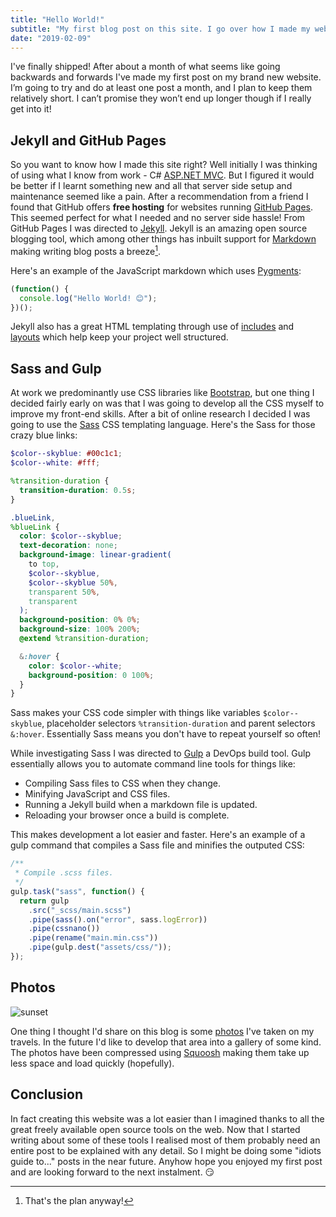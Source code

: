 ```yaml
---
title: "Hello World!"
subtitle: "My first blog post on this site. I go over how I made my website and what I learnt along the way."
date: "2019-02-09"
---
```



I've finally shipped! After about a month of what seems like going backwards and forwards I've made my first post on my brand new website. I’m going to try and do at least one post a month, and I plan to keep them relatively short. I can’t promise they won’t end up longer though if I really get into it!

## Jekyll and GitHub Pages

So you want to know how I made this site right? Well initially I was thinking of using what I know from work - C# <a href="https://dotnet.microsoft.com/apps/aspnet/mvc" class="blueLink">ASP.NET MVC</a>. But I figured it would be better if I learnt something new and all that server side setup and maintenance seemed like a pain. After a recommendation from a friend I found that GitHub offers **free hosting** for websites running <a class="blueLink" href="https://pages.github.com/">GitHub Pages</a>. This seemed perfect for what I needed and no server side hassle! From GitHub Pages I was directed to <a href="https://jekyllrb.com/" class="blueLink">Jekyll</a>. Jekyll is an amazing open source blogging tool, which among other things has inbuilt support for <a href="https://daringfireball.net/projects/markdown/" class="blueLink">Markdown</a> making writing blog posts a breeze[^1].

Here's an example of the JavaScript markdown which uses <a href="https://pypi.org/project/Pygments/" class="blueLink">Pygments</a>:

```javascript
(function() {
  console.log("Hello World! 😊");
})();
```

Jekyll also has a great HTML templating through use of <a href="https://jekyllrb.com/docs/includes/" class="blueLink">includes</a> and <a href="https://jekyllrb.com/docs/step-by-step/04-layouts/" class="blueLink">layouts</a> which help keep your project well structured.

## Sass and Gulp

At work we predominantly use CSS libraries like <a href="https://getbootstrap.com/" class="blueLink">Bootstrap</a>, but one thing I decided fairly early on was that I was going to develop all the CSS myself to improve my front-end skills. After a bit of online research I decided I was going to use the <a href="https://sass-lang.com/" class="blueLink">Sass</a> CSS templating language. Here's the Sass for those crazy blue links:

```scss
$color--skyblue: #00c1c1;
$color--white: #fff;

%transition-duration {
  transition-duration: 0.5s;
}

.blueLink,
%blueLink {
  color: $color--skyblue;
  text-decoration: none;
  background-image: linear-gradient(
    to top,
    $color--skyblue,
    $color--skyblue 50%,
    transparent 50%,
    transparent
  );
  background-position: 0% 0%;
  background-size: 100% 200%;
  @extend %transition-duration;

  &:hover {
    color: $color--white;
    background-position: 0 100%;
  }
}
```

Sass makes your CSS code simpler with things like variables `$color--skyblue`, placeholder selectors `%transition-duration` and parent selectors `&:hover`. Essentially Sass means you don't have to repeat yourself so often!

While investigating Sass I was directed to <a href="https://gulpjs.com/" class="blueLink">Gulp</a> a DevOps build tool. Gulp essentially allows you to automate command line tools for things like:

- Compiling Sass files to CSS when they change.
- Minifying JavaScript and CSS files.
- Running a Jekyll build when a markdown file is updated.
- Reloading your browser once a build is complete.

This makes development a lot easier and faster. Here's an example of a gulp command that compiles a Sass file and minifies the outputed CSS:

```javascript
/**
 * Compile .scss files.
 */
gulp.task("sass", function() {
  return gulp
    .src("_scss/main.scss")
    .pipe(sass().on("error", sass.logError))
    .pipe(cssnano())
    .pipe(rename("main.min.css"))
    .pipe(gulp.dest("assets/css/"));
});
```

## Photos

<div className={commonStyle.halfWidthContainer}>
  <div className={commonStyle.halfWidthLeft}>
    <img style={{ width: "100%" }} src={sunset} alt="sunset" />
  </div>
  <div className={commonStyle.halfWidthRight}>
    <p>
      One thing I thought I'd share on this blog is
      some <a class="blueLink" href="/Photos">photos</a> I've
      taken on my travels. In the future I'd like to develop that
      area into a gallery of some kind. The photos have been compressed
      using <a class="blueLink" href="https://squoosh.app/">Squoosh</a> making
      them take up less space and load quickly (hopefully).
    </p>
  </div>
</div>

## Conclusion

In fact creating this website was a lot easier than I imagined thanks to all the great freely available open source tools on the web. Now that I started writing about some of these tools I realised most of them probably need an entire post to be explained with any detail. So I might be doing some "idiots guide to..." posts in the near future. Anyhow hope you enjoyed my first post and are looking forward to the next instalment. 😏

[^1]: That's the plan anyway!

